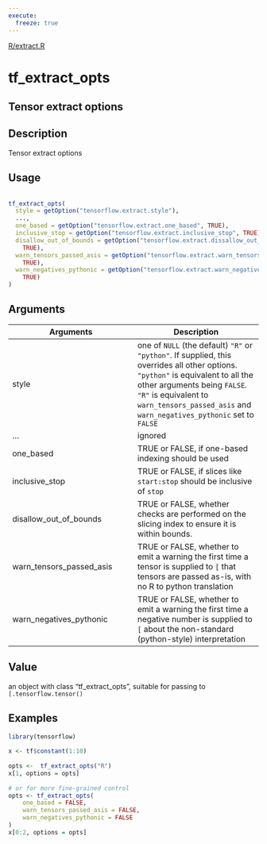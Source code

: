 ```yaml
---
execute:
  freeze: true
---
```


[R/extract.R](https://github.com/rstudio/tensorflow//blob/main/R/extract.R#L178) 

# tf_extract_opts

## Tensor extract options

## Description
 Tensor extract options 


## Usage
```r
 
tf_extract_opts( 
  style = getOption("tensorflow.extract.style"), 
  ..., 
  one_based = getOption("tensorflow.extract.one_based", TRUE), 
  inclusive_stop = getOption("tensorflow.extract.inclusive_stop", TRUE), 
  disallow_out_of_bounds = getOption("tensorflow.extract.dissallow_out_of_bounds", 
    TRUE), 
  warn_tensors_passed_asis = getOption("tensorflow.extract.warn_tensors_passed_asis", 
    TRUE), 
  warn_negatives_pythonic = getOption("tensorflow.extract.warn_negatives_pythonic", 
    TRUE) 
) 
```

## Arguments
|Arguments|Description|
|---|---|
| style | one of `NULL` (the default) `"R"` or `"python"`. If supplied, this overrides all other options. `"python"` is equivalent to all the other arguments being `FALSE`. `"R"` is equivalent to `warn_tensors_passed_asis` and `warn_negatives_pythonic` set to `FALSE` |
| ... | ignored |
| one_based | TRUE or FALSE, if one-based indexing should be used |
| inclusive_stop | TRUE or FALSE, if slices like `start:stop` should be inclusive of `stop` |
| disallow_out_of_bounds | TRUE or FALSE, whether checks are performed on the slicing index to ensure it is within bounds. |
| warn_tensors_passed_asis | TRUE or FALSE, whether to emit a warning the first time a tensor is supplied to `[` that tensors are passed as-is, with no R to python translation |
| warn_negatives_pythonic | TRUE or FALSE, whether to emit a warning the first time a negative number is supplied to `[` about the non-standard (python-style) interpretation |



## Value
 an object with class "tf_extract_opts", suitable for passing to `[.tensorflow.tensor()` 


## Examples
```r
library(tensorflow)
 
x <- tf$constant(1:10) 
 
opts <-  tf_extract_opts("R") 
x[1, options = opts] 
 
# or for more fine-grained control 
opts <- tf_extract_opts( 
    one_based = FALSE, 
    warn_tensors_passed_asis = FALSE, 
    warn_negatives_pythonic = FALSE 
) 
x[0:2, options = opts] 
 
```


